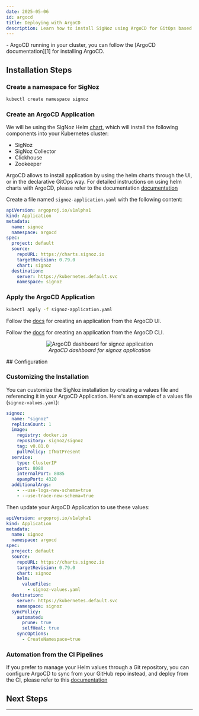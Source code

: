```yaml
---
date: 2025-05-06
id: argocd
title: Deploying with ArgoCD
description: Learn how to install SigNoz using ArgoCD for GitOps based deployment
---
```



<HostingDecision />


<CommonPrerequisites />
- ArgoCD running in your cluster, you can follow the [ArgoCD documentation][1] for installing ArgoCD.

## Installation Steps

### Create a namespace for SigNoz

```bash
kubectl create namespace signoz
```

### Create an ArgoCD Application

We will be using the SigNoz Helm [chart](https://github.com/SigNoz/charts), which will install the following components into your Kubernetes cluster:

- SigNoz
- SigNoz Collector
- Clickhouse
- Zookeeper

ArgoCD allows to install application by using the helm charts through the UI, or in the declarative GitOps way. For detailed instructions on using helm charts with ArgoCD, please refer to the documentation [documentation][4]
<Tabs>

<TabItem label="Apply the argo application with kubectl" value="kubectl">


Create a file named `signoz-application.yaml` with the following content:

```yaml
apiVersion: argoproj.io/v1alpha1
kind: Application
metadata:
  name: signoz
  namespace: argocd
spec:
  project: default
  source:
    repoURL: https://charts.signoz.io
    targetRevision: 0.79.0
    chart: signoz
  destination:
    server: https://kubernetes.default.svc
    namespace: signoz
```

### Apply the ArgoCD Application

```bash
kubectl apply -f signoz-application.yaml
```

</TabItem>

<TabItem label="ArgoCD UI" value="ui">

Follow the [docs][2] for creating an application from the ArgoCD UI.
</TabItem>

<TabItem label="ArgoCD CLI" value="cli">

Follow the [docs][3] for creating an application from the ArgoCD CLI.

</TabItem>

</Tabs>

<figure data-zoomable align='center'>
    <img src="/img/docs/argocd-dashboard.webp" alt="ArgoCD dashboard for signoz application"/>
    <figcaption><i>ArgoCD dashboard for signoz application</i></figcaption>
</figure>
## Configuration

### Customizing the Installation

You can customize the SigNoz installation by creating a values file and referencing it in your ArgoCD Application. Here's an example of a values file (`signoz-values.yaml`):

```yaml
signoz:
  name: "signoz"
  replicaCount: 1
  image:
    registry: docker.io
    repository: signoz/signoz
    tag: v0.81.0
    pullPolicy: IfNotPresent
  service:
    type: ClusterIP
    port: 8080
    internalPort: 8085
    opampPort: 4320
  additionalArgs:
    - --use-logs-new-schema=true
    - --use-trace-new-schema=true
```

Then update your ArgoCD Application to use these values:

```yaml
apiVersion: argoproj.io/v1alpha1
kind: Application
metadata:
  name: signoz
  namespace: argocd
spec:
  project: default
  source:
    repoURL: https://charts.signoz.io
    targetRevision: 0.79.0
    chart: signoz
    helm:
      valueFiles:
        - signoz-values.yaml
  destination:
    server: https://kubernetes.default.svc
    namespace: signoz
  syncPolicy:
    automated:
      prune: true
      selfHeal: true
    syncOptions:
      - CreateNamespace=true
```

### Automation from the CI Pipelines

If you prefer to manage your Helm values through a Git repository, you can configure ArgoCD to sync from your GitHub repo instead, and deploy from the CI, please refer to this [documentation][5]
## Next Steps

<NextSteps />

---
[1]: https://argo-cd.readthedocs.io/en/stable/getting_started/
[2]: https://argo-cd.readthedocs.io/en/stable/getting_started/#creating-apps-via-ui
[3]: https://argo-cd.readthedocs.io/en/stable/getting_started/#creating-apps-via-cli
[4]: https://argo-cd.readthedocs.io/en/stable/user-guide/helm/
[5]: https://argo-cd.readthedocs.io/en/stable/user-guide/ci_automation/